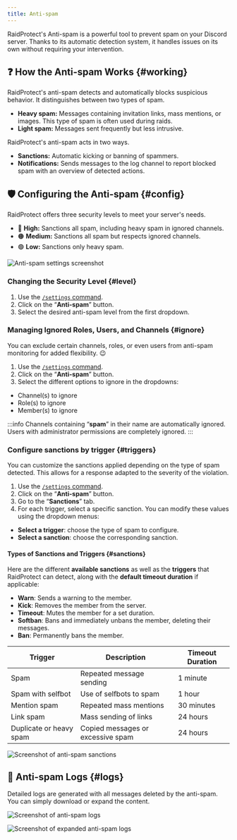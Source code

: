 ```yaml
---
title: Anti-spam
---
```



RaidProtect's Anti-spam is a powerful tool to prevent spam on your Discord server. Thanks to its automatic detection system, it handles issues on its own without requiring your intervention.

## ❓ How the Anti-spam Works {#working}

RaidProtect's anti-spam detects and automatically blocks suspicious behavior. It distinguishes between two types of spam.
- **Heavy spam:** Messages containing invitation links, mass mentions, or images. This type of spam is often used during raids.
- **Light spam:** Messages sent frequently but less intrusive.

RaidProtect's anti-spam acts in two ways.
- **Sanctions:** Automatic kicking or banning of spammers.
- **Notifications:** Sends messages to the log channel to report blocked spam with an overview of detected actions.

## 🛡️ Configuring the Anti-spam {#config}

RaidProtect offers three security levels to meet your server's needs.
- 🔴 **High:** Sanctions all spam, including heavy spam in ignored channels.
- 🟠 **Medium:** Sanctions all spam but respects ignored channels.
- 🟢 **Low:** Sanctions only heavy spam.

![Anti-spam settings screenshot](../assets/rp-settings-anti-spam.webp)

### Changing the Security Level {#level}

1. Use the [`/settings` command](../setup.md#settings).
2. Click on the “**Anti-spam**” button.
3. Select the desired anti-spam level from the first dropdown.

### Managing Ignored Roles, Users, and Channels {#ignore}

You can exclude certain channels, roles, or even users from anti-spam monitoring for added flexibility. 😉
1. Use the [`/settings` command](../setup.md#settings).
2. Click on the “**Anti-spam**” button.
3. Select the different options to ignore in the dropdowns:
- Channel(s) to ignore
- Role(s) to ignore
- Member(s) to ignore

:::info
Channels containing “**spam**” in their name are automatically ignored. Users with administrator permissions are completely ignored.
:::

### Configure sanctions by trigger {#triggers}

You can customize the sanctions applied depending on the type of spam detected. This allows for a response adapted to the severity of the violation.

1. Use the [ `/settings` command](../setup.md#settings).
2. Click on the “**Anti-spam**” button.
3. Go to the “**Sanctions**” tab.
4. For each trigger, select a specific sanction. You can modify these values using the dropdown menus:
- **Select a trigger**: choose the type of spam to configure.
- **Select a sanction**: choose the corresponding sanction.

#### Types of Sanctions and Triggers {#sanctions}

Here are the different **available sanctions** as well as the **triggers** that RaidProtect can detect, along with the **default timeout duration** if applicable:

- **Warn**: Sends a warning to the member.
- **Kick**: Removes the member from the server.
- **Timeout**: Mutes the member for a set duration.
- **Softban**: Bans and immediately unbans the member, deleting their messages.
- **Ban**: Permanently bans the member.

| Trigger                                | Description                                             | Timeout Duration   |
|----------------------------------------|---------------------------------------------------------|--------------------|
| Spam                                   | Repeated message sending                                | 1 minute           |
| Spam with selfbot                      | Use of selfbots to spam                                 | 1 hour             |
| Mention spam                           | Repeated mass mentions                                  | 30 minutes         |
| Link spam                              | Mass sending of links                                   | 24 hours           |
| Duplicate or heavy spam                | Copied messages or excessive spam                       | 24 hours           |

![Screenshot of anti-spam sanctions](../assets/rp-settings-anti-spam-sanctions.webp)

## 📑 Anti-spam Logs {#logs}

Detailed logs are generated with all messages deleted by the anti-spam. You can simply download or expand the content.

<SeparatedBox>
<Tabs>
  <TabItem value="animator" label="Collapsed" default>

![Screenshot of anti-spam logs](../assets/rp-logs-anti-spam.webp)

  </TabItem>
  <TabItem value="moderator" label="Expanded">

![Screenshot of expanded anti-spam logs](../assets/rp-logs-anti-spam-expand.webp)

  </TabItem>
</Tabs>
</SeparatedBox>